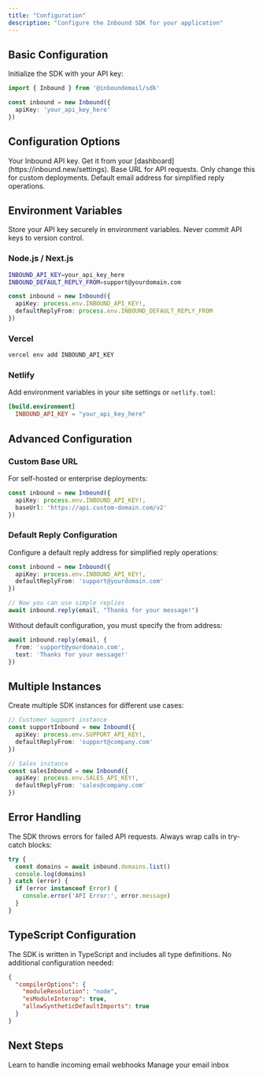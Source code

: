 ```yaml
---
title: "Configuration"
description: "Configure the Inbound SDK for your application"
---
```


## Basic Configuration

Initialize the SDK with your API key:

```typescript
import { Inbound } from '@inboundemail/sdk'

const inbound = new Inbound({
  apiKey: 'your_api_key_here'
})
```

## Configuration Options

<ParamField body="apiKey" type="string" required>
  Your Inbound API key. Get it from your [dashboard](https://inbound.new/settings).
</ParamField>

<ParamField body="baseUrl" type="string" default="https://inbound.new/api/v2">
  Base URL for API requests. Only change this for custom deployments.
</ParamField>

<ParamField body="defaultReplyFrom" type="string">
  Default email address for simplified reply operations.
</ParamField>

## Environment Variables

<Note>
Store your API key securely in environment variables. Never commit API keys to version control.
</Note>

### Node.js / Next.js

```bash .env
INBOUND_API_KEY=your_api_key_here
INBOUND_DEFAULT_REPLY_FROM=support@yourdomain.com
```

```typescript
const inbound = new Inbound({
  apiKey: process.env.INBOUND_API_KEY!,
  defaultReplyFrom: process.env.INBOUND_DEFAULT_REPLY_FROM
})
```

### Vercel

```bash
vercel env add INBOUND_API_KEY
```

### Netlify

Add environment variables in your site settings or `netlify.toml`:

```toml netlify.toml
[build.environment]
  INBOUND_API_KEY = "your_api_key_here"
```

## Advanced Configuration

### Custom Base URL

For self-hosted or enterprise deployments:

```typescript
const inbound = new Inbound({
  apiKey: process.env.INBOUND_API_KEY!,
  baseUrl: 'https://api.custom-domain.com/v2'
})
```

### Default Reply Configuration

Configure a default reply address for simplified reply operations:

```typescript
const inbound = new Inbound({
  apiKey: process.env.INBOUND_API_KEY!,
  defaultReplyFrom: 'support@yourdomain.com'
})

// Now you can use simple replies
await inbound.reply(email, "Thanks for your message!")
```

Without default configuration, you must specify the from address:

```typescript
await inbound.reply(email, {
  from: 'support@yourdomain.com',
  text: 'Thanks for your message!'
})
```

## Multiple Instances

Create multiple SDK instances for different use cases:

```typescript
// Customer support instance
const supportInbound = new Inbound({
  apiKey: process.env.SUPPORT_API_KEY!,
  defaultReplyFrom: 'support@company.com'
})

// Sales instance
const salesInbound = new Inbound({
  apiKey: process.env.SALES_API_KEY!,
  defaultReplyFrom: 'sales@company.com'
})
```

## Error Handling

The SDK throws errors for failed API requests. Always wrap calls in try-catch blocks:

```typescript
try {
  const domains = await inbound.domains.list()
  console.log(domains)
} catch (error) {
  if (error instanceof Error) {
    console.error('API Error:', error.message)
  }
}
```

## TypeScript Configuration

The SDK is written in TypeScript and includes all type definitions. No additional configuration needed:

```json tsconfig.json
{
  "compilerOptions": {
    "moduleResolution": "node",
    "esModuleInterop": true,
    "allowSyntheticDefaultImports": true
  }
}
```

## Next Steps

<CardGroup cols={2}>
<Card title="Webhook Handling" icon="webhook" href="/sdk/webhook-handling">
  Learn to handle incoming email webhooks
</Card>

<Card title="Mail Management" icon="envelope" href="/sdk/mail-management">
  Manage your email inbox
</Card>
</CardGroup> 